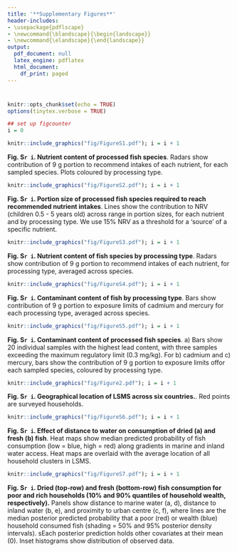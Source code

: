 ```yaml
---
title: '**Supplementary Figures**'
header-includes:
- \usepackage{pdflscape}
- \newcommand{\blandscape}{\begin{landscape}}
- \newcommand{\elandscape}{\end{landscape}}
output:
  pdf_document: null
  latex_engine: pdflatex
  html_document:
    df_print: paged
---
```


# <manuscript title>

\newpage
```r
knitr::opts_chunk$set(echo = TRUE)
options(tinytex.verbose = TRUE)
```

```r
## set up figcounter
i = 0
```

```r
knitr::include_graphics("fig/FigureS1.pdf"); i = i + 1
```

**Fig. S`r i`. Nutrient content of processed fish species**. Radars show contribution of 9 g portion to recommend intakes of each nutrient, for each sampled species. Plots coloured by processing type.

\newpage

```r
knitr::include_graphics("fig/FigureS2.pdf"); i = i + 1
```

**Fig. S`r i`. Portion size of processed fish species required to reach recommended nutrient intakes**. Lines show the contribution to NRV (children 0.5 - 5 years old) across range in portion sizes, for each nutrient and by processing type. We use 15% NRV as a threshold for a 'source' of a specific nutrient.


\newpage
```r
knitr::include_graphics("fig/FigureS3.pdf"); i = i + 1
```

**Fig. S`r i`. Nutrient content of fish species by processing type**. Radars show contribution of 9 g portion to recommend intakes of each nutrient, for processing type, averaged across species.

\newpage
```r
knitr::include_graphics("fig/FigureS4.pdf"); i = i + 1
```

**Fig. S`r i`. Contaminant content of fish by processing type**. Bars show contribution of 9 g portion to exposure limits of cadmium and mercury for each processing type, averaged across species.

\newpage

```r
knitr::include_graphics("fig/FigureS5.pdf"); i = i + 1
```

**Fig. S`r i`. Contaminant content of processed fish species**. a) Bars show 20 individual samples with the highest lead content, with three samples exceeding the maximum regulatory limit (0.3 mg/kg). For b) cadmium and c) mercury, bars show the contribution of 9 g portion to exposure limits offor each sampled species, coloured by processing type.

\newpage

```r
knitr::include_graphics("fig/Figure2.pdf"); i = i + 1
```

**Fig. S`r i`. Geographical location of LSMS across six countries.**. Red points are surveyed households.

\newpage

```r
knitr::include_graphics("fig/FigureS6.pdf"); i = i + 1
```

**Fig. S`r i`. Effect of distance to water on consumption of dried (a) and fresh (b) fish**. Heat maps show median predicted probability of fish consumption (low = blue, high = red) along gradients in marine and inland water access. Heat maps are overlaid with the average location of all household clusters in LSMS.

\newpage

```r
knitr::include_graphics("fig/FigureS7.pdf"); i = i + 1
```

**Fig. S`r i`. Dried (top-row) and fresh (bottom-row) fish consumption for poor and rich households  (10% and 90% quantiles of household wealth, respectively).** Panels show distance to marine water (a, d), distance to inland water (b, e), and proximity to urban centre (c, f), where lines are the median posterior predicted probability that a poor (red) or wealth (blue) household consumed fish (shading = 50% and 95% posterior density intervals). sEach posterior prediction holds other covariates at their mean (0). Inset histograms show distribution of observed data.
